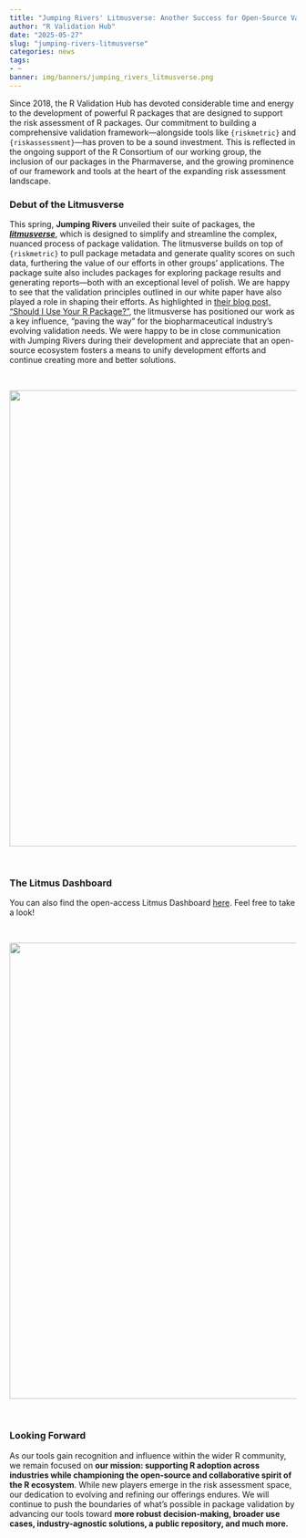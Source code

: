 ```yaml
---
title: "Jumping Rivers' Litmusverse: Another Success for Open-Source Validation"
author: "R Validation Hub"
date: "2025-05-27"
slug: "jumping-rivers-litmusverse"
categories: news
tags:
- ~
banner: img/banners/jumping_rivers_litmusverse.png
---
```


Since 2018, the R Validation Hub has devoted considerable time and energy to the development of powerful R packages that are designed to support the risk assessment of R packages. Our commitment to building a comprehensive validation framework—alongside tools like `{riskmetric}` and `{riskassessment}`—has proven to be a sound investment. This is reflected in the ongoing support of the R Consortium of our working group, the inclusion of our packages in the Pharmaverse, and the growing prominence of our framework and tools at the heart of the expanding risk assessment landscape. <br>

### Debut of the Litmusverse

This spring, **Jumping Rivers** unveiled their suite of packages, the [***litmusverse***](https://www.jumpingrivers.com/litmus/), which is designed to simplify and streamline the complex, nuanced process of package validation. The litmusverse builds on top of `{riskmetric}` to pull package metadata and generate quality scores on such data, furthering the value of our efforts in other groups’ applications. The package suite also includes packages for exploring package results and generating reports—both with an exceptional level of polish. We are happy to see that the validation principles outlined in our white paper have also played a role in shaping their efforts. As highlighted in [their blog post, "Should I Use Your R Package?"](https://www.jumpingrivers.com/blog/should-i-use-your-r-pkg/), the litmusverse has positioned our work as a key influence, "paving the way" for the biopharmaceutical industry’s evolving validation needs. We were happy to be in close communication with Jumping Rivers during their development and appreciate that an open-source ecosystem fosters a means to unify development efforts and continue creating more and better solutions.

<br>

![](/blog/2025-05-27-jumping-rivers-litmusverse/welcome-to-the-litmusverse.png){width="800"}

<br>

### The Litmus Dashboard

You can also find the open-access Litmus Dashboard [here](https://litmus-dashboard.jmpr.io/). Feel free to take a look!

<br>

![](/blog/2025-05-27-jumping-rivers-litmusverse/litmus_dashboard.png){width="800"}

<br>

### Looking Forward

As our tools gain recognition and influence within the wider R community, we remain focused on **our mission: supporting R adoption across industries while championing the open-source and collaborative spirit of the R ecosystem**. While new players emerge in the risk assessment space, our dedication to evolving and refining our offerings endures. We will continue to push the boundaries of what’s possible in package validation by advancing our tools toward **more robust decision-making, broader use cases, industry-agnostic solutions, a public repository, and much more.**
